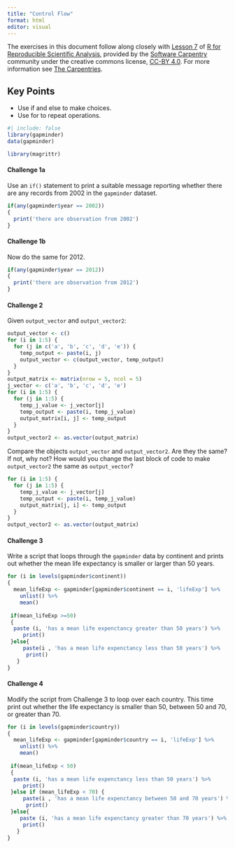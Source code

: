 ```yaml
---
title: "Control Flow"
format: html
editor: visual
---
```


The exercises in this document follow along closely with [Lesson 7](https://swcarpentry.github.io/r-novice-gapminder/07-control-flow.html) of [R for Reproducible Scientific Analysis](https://swcarpentry.github.io/r-novice-gapminder/), provided by the [Software Carpentry](https://software-carpentry.org/) community under the creative commons license, [CC-BY 4.0](https://creativecommons.org/licenses/by/4.0/). For more information see [The Carpentries](https://carpentries.org/).

::: callout-tip
## Key Points

-   Use if and else to make choices.
-   Use for to repeat operations.
:::

```r
#| include: false
library(gapminder)
data(gapminder)

library(magrittr)
```

#### Challenge 1a

Use an `if()` statement to print a suitable message reporting whether there are any records from 2002 in the `gapminder` dataset.

<!-- Challenge 1a answer begin -->

```r
if(any(gapminder$year == 2002))
{
  print('there are observation from 2002')
}
```

<!-- Challenge 1a answer end -->

#### Challenge 1b

Now do the same for 2012.

<!-- Challenge 1b answer begin -->

```r
if(any(gapminder$year == 2012))
{
  print('there are observation from 2012')
}
```

<!-- Challenge 1b answer end -->

#### Challenge 2

Given `output_vector` and `output_vector2`:

```r
output_vector <- c()
for (i in 1:5) {
  for (j in c('a', 'b', 'c', 'd', 'e')) {
    temp_output <- paste(i, j)
    output_vector <- c(output_vector, temp_output)
  }
}
output_matrix <- matrix(nrow = 5, ncol = 5)
j_vector <- c('a', 'b', 'c', 'd', 'e')
for (i in 1:5) {
  for (j in 1:5) {
    temp_j_value <- j_vector[j]
    temp_output <- paste(i, temp_j_value)
    output_matrix[i, j] <- temp_output
  }
}
output_vector2 <- as.vector(output_matrix)
```

Compare the objects `output_vector` and `output_vector2`. Are they the same? If not, why not? How would you change the last block of code to make `output_vector2` the same as `output_vector`?

<!-- Challenge 2 answer begin -->

```r
for (i in 1:5) {
  for (j in 1:5) {
    temp_j_value <- j_vector[j]
    temp_output <- paste(i, temp_j_value)
    output_matrix[j, i] <- temp_output
  }
}
output_vector2 <- as.vector(output_matrix)
```

<!-- Challenge 2 answer end -->

#### Challenge 3

Write a script that loops through the `gapminder` data by continent and prints out whether the mean life expectancy is smaller or larger than 50 years.

<!-- Challenge 3 answer begin -->

```r
for (i in levels(gapminder$continent))
{
  mean_lifeExp <- gapminder[gapminder$continent == i, 'lifeExp'] %>%
    unlist() %>%
    mean()
  
 if(mean_lifeExp >=50)
 {
  paste (i, 'has a mean life expenctancy greater than 50 years') %>%
     print()
 }else{
     paste(i , 'has a mean life expenctancy less than 50 years') %>%
      print()
   }
}
```

<!-- Challenge 3 answer end -->

#### Challenge 4

Modify the script from Challenge 3 to loop over each country. This time print out whether the life expectancy is smaller than 50, between 50 and 70, or greater than 70.

<!-- Challenge 4 answer begin -->

```r
for (i in levels(gapminder$country))
{
  mean_lifeExp <- gapminder[gapminder$country == i, 'lifeExp'] %>%
    unlist() %>%
    mean()
  
 if(mean_lifeExp < 50)
 {
  paste (i, 'has a mean life expenctancy less than 50 years') %>%
     print()
 }else if (mean_lifeExp < 70) {
     paste(i , 'has a mean life expenctancy between 50 and 70 years') %>%
      print()
 }else{
    paste (i, 'has a mean life expenctancy greater than 70 years') %>%
     print() 
   }
}
```

<!-- Challenge 4 answer end -->
